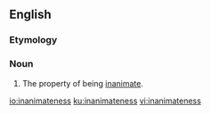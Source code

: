 ==English==

===Etymology===
{{suffix|inanimate|ness|lang=en}}

===Noun===
{{en-noun|-}}

# The property of being [[inanimate]].

[[io:inanimateness]]
[[ku:inanimateness]]
[[vi:inanimateness]]